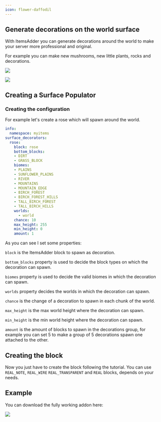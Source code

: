 ```yaml
---
icon: flower-daffodil
---
```


## Generate decorations on the world surface

With ItemsAdder you can generate decorations around the world to make your server more professional and original.

For example you can make new mushrooms, new little plants, rocks and decorations.

![](assets/images/leaves.png)

![](assets/images/desert\_rose.png)

## Creating a Surface Populator

### Creating the configuration

For example let's create a rose which will spawn around the world.

```yaml
info:
  namespace: myitems
surface_decorators:
  rose:
    block: rose
    bottom_blocks:
    - DIRT
    - GRASS_BLOCK
    biomes:
    - PLAINS
    - SUNFLOWER_PLAINS
    - RIVER
    - MOUNTAINS
    - MOUNTAIN_EDGE
    - BIRCH_FOREST
    - BIRCH_FOREST_HILLS
    - TALL_BIRCH_FOREST
    - TALL_BIRCH_HILLS
    worlds:
      - world
    chance: 10
    max_height: 255 
    min_height: 0
    amount: 1
```

As you can see I set some properties:

`block` is the ItemsAdder block to spawn as decoration.

`bottom_blocks` property is used to decide the block types on which the decoration can spawn.

`biomes` property is used to decide the valid biomes in which the decoration can spawn.

`worlds` property decides the worlds in which the decoration can spawn.

`chance` is the change of a decoration to spawn in each chunk of the world.

`max_height` is the max world height where the decoration can spawn.

`min_height` is the min world height where the decoration can spawn.

`amount` is the amount of blocks to spawn in the decorations group, for example you can set 5 to make a group of 5 decorations spawn one attached to the other.

## Creating the block

Now you just have to create the block following the tutorial. You can use `REAL_NOTE`, `REAL_WIRE` `REAL_TRANSPARENT` and `REAL` blocks, depends on your needs.


<Card title="Block" icon="text" href="/block"></Card>


## Example

You can download the fully working addon here:


<Card title="Deco Worlddeco Add Autogenerating Decorations On Your World Surface.95207" icon="link" href="https://www.spigotmc.org/resources/deco-worlddeco-add-autogenerating-decorations-on-your-world-surface.95207"></Card>


![](assets/images/worlddeco\_ia.png)
